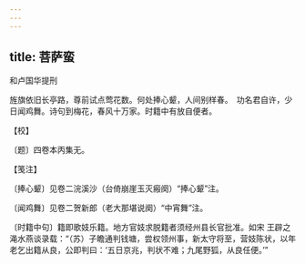 ```yaml
---
---
---
```

title: 菩萨蛮
---



和卢国华提刑





旌旗依旧长亭路，尊前试点莺花数。何处捧心颦，人间别样春。　功名君自许，少日闻鸡舞。诗句到梅花，春风十万家。时籍中有放自便者。





【校】


〔题〕四卷本丙集无。





【笺注】


〔捧心颦〕见卷二浣溪沙（台倚崩崖玉灭瘢阕）“捧心颦”注。

〔闻鸡舞〕见卷二贺新郎（老大那堪说阕）“中宵舞”注。

〔时籍中句〕籍即歌妓乐籍。地方官妓求脱籍者须经州县长官批准。如宋 王辟之 渑水燕谈录载：“（苏）子瞻通判钱塘，尝权领州事，新太守将至，营妓陈状，以年老乞出籍从良，公即判曰：‘五日京兆，判状不难；九尾野狐，从良任便。’”